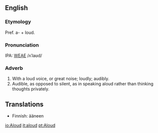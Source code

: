 ==English==
===Etymology===
Pref. a- + loud.

===Pronunciation===
IPA: [[WEAE]] /ʌˈlaʊd/

===Adverb===
# With a loud voice, or great noise; loudly; audibly.
# Audible, as opposed to silent, as in speaking aloud rather than thinking thoughts privately.

== Translations ==

*Finnish: ääneen

[[io:Aloud]]
[[it:aloud]]
[[pt:Aloud]]